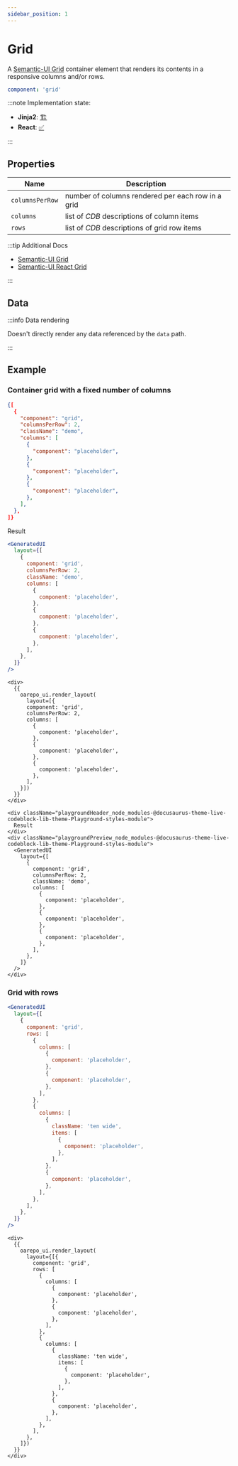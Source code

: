 ```yaml
---
sidebar_position: 1
---
```



# Grid

A [Semantic-UI Grid](https://semantic-ui.com/collections/grid.html#/definition) container element that
renders its contents in a responsive columns and/or rows.

```yaml
component: 'grid'
```

:::note Implementation state:

- **Jinja2**: [🏗](https://github.com/oarepo/oarepo-ui/blob/invenio-3.5-jinja/oarepo_ui/templates/oarepo_ui/components/components.html.jinja2#L2)
- **React**: [✅](https://github.com/oarepo/react-generative-ui/blob/master/src/components/Grid.tsx)

:::

## Properties

| Name            | Description                                       |
| --------------- | ------------------------------------------------- |
| `columnsPerRow` | number of columns rendered per each row in a grid |
| `columns`       | list of _CDB_ descriptions of column items        |
| `rows`          | list of _CDB_ descriptions of grid row items      |

:::tip Additional Docs

- [Semantic-UI Grid](https://semantic-ui.com/collections/grid.html#/definition)
- [Semantic-UI React Grid](https://react.semantic-ui.com/collections/grid/)

:::

## Data

:::info Data rendering

Doesn't directly render any data referenced by the `data` path.

:::

## Example

### Container grid with a fixed number of columns

<Tabs>
  <TabItem value="layout" label="Layout" default>

```json title=layout.json
{[
  {
    "component": "grid",
    "columnsPerRow": 2,
    "className": "demo",
    "columns": [
      {
        "component": "placeholder",
      },
      {
        "component": "placeholder",
      },
      {
        "component": "placeholder",
      },
    ],
  },
]}
```

  <div className="playgroundHeader_node_modules-@docusaurus-theme-live-codeblock-lib-theme-Playground-styles-module">
    Result
  </div>
  <div className="playgroundPreview_node_modules-@docusaurus-theme-live-codeblock-lib-theme-Playground-styles-module">
    <GeneratedUI
      layout={[
        {
          component: 'grid',
          columnsPerRow: 2,
          className: 'demo',
          columns: [
            {
              component: 'placeholder',
            },
            {
              component: 'placeholder',
            },
            {
              component: 'placeholder',
            },
          ],
        },
      ]}
    />
  </div>
</TabItem>
<TabItem value="react" label="React" default>

```jsx live
<GeneratedUI
  layout={[
    {
      component: 'grid',
      columnsPerRow: 2,
      className: 'demo',
      columns: [
        {
          component: 'placeholder',
        },
        {
          component: 'placeholder',
        },
        {
          component: 'placeholder',
        },
      ],
    },
  ]}
/>
```

</TabItem>
<TabItem value="jinja" label="Jinja2" default>

```django
<div>
  {{
    oarepo_ui.render_layout(
      layout=[{
      component: 'grid',
      columnsPerRow: 2,
      columns: [
        {
          component: 'placeholder',
        },
        {
          component: 'placeholder',
        },
        {
          component: 'placeholder',
        },
      ],
    }])
  }}
</div>
```

    <div className="playgroundHeader_node_modules-@docusaurus-theme-live-codeblock-lib-theme-Playground-styles-module">
      Result
    </div>
    <div className="playgroundPreview_node_modules-@docusaurus-theme-live-codeblock-lib-theme-Playground-styles-module">
      <GeneratedUI
        layout={[
          {
            component: 'grid',
            columnsPerRow: 2,
            className: 'demo',
            columns: [
              {
                component: 'placeholder',
              },
              {
                component: 'placeholder',
              },
              {
                component: 'placeholder',
              },
            ],
          },
        ]}
      />
    </div>

  </TabItem>
</Tabs>

### Grid with rows

<Tabs>
  <TabItem value="react" label="React" default>

```jsx live
<GeneratedUI
  layout={[
    {
      component: 'grid',
      rows: [
        {
          columns: [
            {
              component: 'placeholder',
            },
            {
              component: 'placeholder',
            },
          ],
        },
        {
          columns: [
            {
              className: 'ten wide',
              items: [
                {
                  component: 'placeholder',
                },
              ],
            },
            {
              component: 'placeholder',
            },
          ],
        },
      ],
    },
  ]}
/>
```

</TabItem>
<TabItem value="jinja" label="Jinja2" default>

```django
<div>
  {{
    oarepo_ui.render_layout(
      layout={[{
        component: 'grid',
        rows: [
          {
            columns: [
              {
                component: 'placeholder',
              },
              {
                component: 'placeholder',
              },
            ],
          },
          {
            columns: [
              {
                className: 'ten wide',
                items: [
                  {
                    component: 'placeholder',
                  },
                ],
              },
              {
                component: 'placeholder',
              },
            ],
          },
        ],
      },
    ]})
  }}
</div>
```

</TabItem>
</Tabs>
